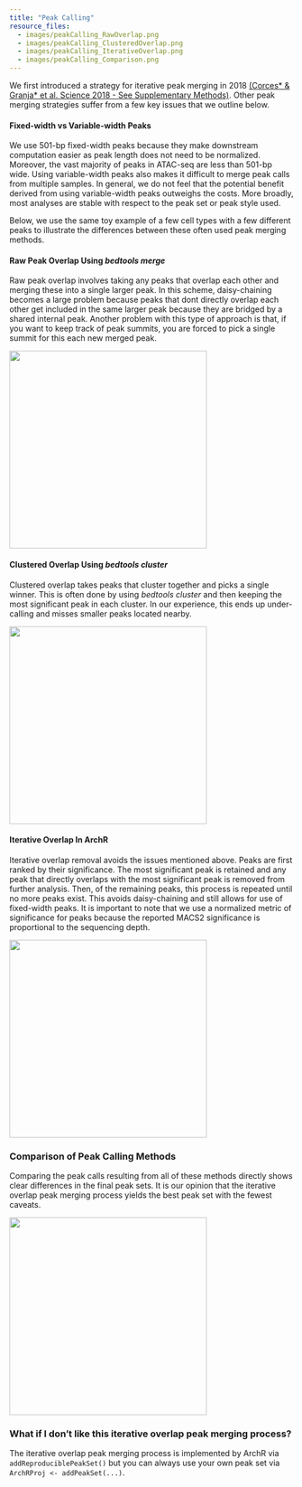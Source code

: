 ```yaml
---
title: "Peak Calling"
resource_files:
  - images/peakCalling_RawOverlap.png
  - images/peakCalling_ClusteredOverlap.png
  - images/peakCalling_IterativeOverlap.png
  - images/peakCalling_Comparison.png
---
```


We first introduced a strategy for iterative peak merging in 2018 [(Corces* & Granja* et al. Science 2018 - See Supplementary Methods)](https://science.sciencemag.org/content/362/6413/eaav1898). Other peak merging strategies suffer from a few key issues that we outline below.

#### Fixed-width vs Variable-width Peaks
We use 501-bp fixed-width peaks because they make downstream computation easier as peak length does not need to be normalized. Moreover, the vast majority of peaks in ATAC-seq are less than 501-bp wide. Using variable-width peaks also makes it difficult to merge peak calls from multiple samples. In general, we do not feel that the potential benefit derived from using variable-width peaks outweighs the costs. More broadly, most analyses are stable with respect to the peak set or peak style used.

Below, we use the same toy example of a few cell types with a few different peaks to illustrate the differences between these often used peak merging methods.

#### Raw Peak Overlap Using _bedtools merge_

Raw peak overlap involves taking any peaks that overlap each other and merging these into a single larger peak. In this scheme, daisy-chaining becomes a large problem because peaks that dont directly overlap each other get included in the same larger peak because they are bridged by a shared internal peak. Another problem with this type of approach is that, if you want to keep track of peak summits, you are forced to pick a single summit for this each new merged peak.

![](peakCalling_RawOverlap.png){width=350px}

#### Clustered Overlap Using _bedtools cluster_

Clustered overlap takes peaks that cluster together and picks a single winner. This is often done by using _bedtools cluster_ and then keeping the most significant peak in each cluster. In our experience, this ends up under-calling and misses smaller peaks located nearby.

![](peakCalling_ClusteredOverlap.png){width=350px}

#### Iterative Overlap In ArchR

Iterative overlap removal avoids the issues mentioned above. Peaks are first ranked by their significance. The most significant peak is retained and any peak that directly overlaps with the most significant peak is removed from further analysis. Then, of the remaining peaks, this process is repeated until no more peaks exist. This avoids daisy-chaining and still allows for use of fixed-width peaks. It is important to note that we use a normalized metric of significance for peaks because the reported MACS2 significance is proportional to the sequencing depth.

![](peakCalling_IterativeOverlap.png){width=350px}

### Comparison of Peak Calling Methods

Comparing the peak calls resulting from all of these methods directly shows clear differences in the final peak sets. It is our opinion that the iterative overlap peak merging process yields the best peak set with the fewest caveats.

![](peakCalling_Comparison.png){width=350px}

### What if I don't like this iterative overlap peak merging process?

The iterative overlap peak merging process is implemented by ArchR via `addReproduciblePeakSet()` but you can always use your own peak set via `ArchRProj <- addPeakSet(...)`.